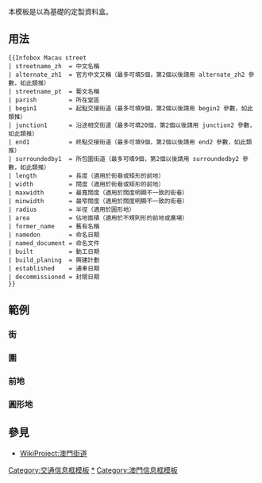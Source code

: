 <includeonly><!-- 在這裡加入模板的保護標識 --></includeonly><noinclude>{{template doc page viewed directly}}</noinclude>
<!-- 在本行下編輯模板說明 -->
本模板是以{{tl|Infobox street}}為基礎的定製資料盒。

==用法==
 <nowiki>{{</nowiki>Infobox Macau street
 | streetname_zh  = 中文名稱
 | alternate_zh1  = 官方中文又稱（最多可填5個，第2個以後請用 alternate_zh2 參數，如此類推）
 | streetname_pt  = 葡文名稱
 | parish         = 所在堂區
 | begin1         = 起點交接街道（最多可填9個，第2個以後請用 begin2 參數，如此類推）
 | junction1      = 沿途相交街道（最多可填20個，第2個以後請用 junction2 參數，如此類推）
 | end1           = 終點交接街道（最多可填9個，第2個以後請用 end2 參數，如此類推）
 | surroundedby1  = 所包圍街道（最多可填9個，第2個以後請用 surroundedby2 參數，如此類推）
 | length         = 長度（適用於街巷或矩形的前地）
 | width          = 闊度（適用於街巷或矩形的前地）
 | maxwidth       = 最寬闊度（適用於闊度明顯不一致的街巷）
 | minwidth       = 最窄闊度（適用於闊度明顯不一致的街巷）
 | radius         = 半徑（適用於圓形地）
 | area           = 佔地面積（適用於不規則形的前地或廣場）
 | former_name    = 舊有名稱
 | namedon        = 命名日期
 | named_document = 命名文件
 | built          = 動工日期
 | build_planing  = 興建計劃
 | established    = 通車日期
 | decommissioned = 封閉日期
 <nowiki>}}</nowiki>

==範例==
===街===
{{Infobox Macau street/doc/exmaple
| streetname_zh = 十月初五日街
| alternate_zh1 = 泗𠵼街
| streetname_pt = Rua de Cinco de Outubro
| namedon       = 1911年8月5日
| parish        = [[聖安多尼堂區]]、[[大堂區]]、[[風順堂區]]
| begin1        = 沙梨頭海邊街
| begin2        = 魚鰓巷
| begin3        = 巴素打爾古街
| begin4        = 叢慶北街
| junction1     = 叢慶南街
| junction2     = 工匠巷
| junction3     = 十字巷
| junction4     = 水雞巷
| junction5     = 沙欄仔街
| junction6     = 蛋巷
| junction7     = 快艇巷
| junction8     = 永安下巷
| junction9     = 皇子街
| junction10    = 大碼頭街
| junction11    = 草堆街
| junction12    = 康公廟前地
| junction13    = 木橋街
| junction14    = 新埗頭街
| junction15    = 亞美打利庇盧大馬路
| junction16    = 白眼塘橫街
| end1          = 十月初五日巷
| length        = 625
| width         = 約8
}}

===圍===
{{Infobox Macau street/doc/exmaple
| streetname_zh = 茨林圍 
| streetname_pt = Pátio do Espinho
| namedon       = 1869年7月26日
| parish        = [[聖安多尼堂區]]
| surroundedby1 = 老人院前地
| surroundedby2 = 聖方濟各斜巷
| surroundedby3 = 高園街
| surroundedby4 = 同安街
| surroundedby5 = 新勝街
| area          = 約9,000平方米
}}

===前地===
{{Infobox Macau street/doc/exmaple
| streetname_zh = 柯邦迪前地
| alternate_zh1 = 司打口
| streetname_pt = Praça de Ponte e Horta
| namedon       = 1869年7月26日
| parish        = [[風順堂區]]
| begin1        = 聚寶街
| begin2        = 群興新街
| junction1     = 蓬萊新街
| end1          = 火船頭街
| end2          = 比厘喇馬忌士街
| end3          = 河邊新街
| length        = 100
| width         = 約35
}}

===圓形地===
{{Macau_streetbox/doc/exmaple
| streetname_zh = 嘉路米耶圓形地 
| alternate_zh1 = 三盞燈
| streetname_pt = Rotunda de Carlos da Maia
| namedon       = 1925年
| parish        = [[聖安多尼堂區]]
| junction1     = 飛能便度街
| junction2     = 光復街
| junction3     = 亞利鴉架街
| radius        = 約25
}}

== 參見 ==
* [[WikiProject:澳門街道]]
<includeonly>
<!-- 本行下加入模板的分類 -->
[[Category:交通信息框模板]]
[[Category:澳門街道|*]]
[[Category:澳門信息框模板]]
<!-- 本行下加入模板的跨語言鏈接 -->
</includeonly>